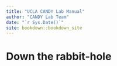 ```yaml
--- 
title: "UCLA CANDY Lab Manual"
author: "CANDY Lab Team"
date: "`r Sys.Date()`"
site: bookdown::bookdown_site
---
```


# Down the rabbit-hole

